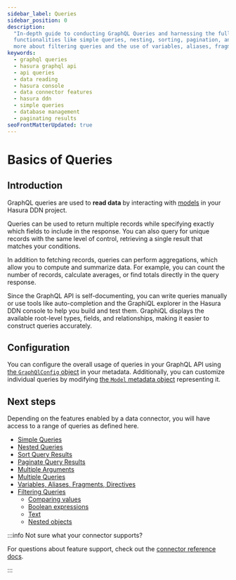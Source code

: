 ```yaml
---
sidebar_label: Queries
sidebar_position: 0
description:
  "In-depth guide to conducting GraphQL Queries and harnessing the full potential of Hasura's GraphQL API. Discover
  functionalities like simple queries, nesting, sorting, pagination, and employing multiple arguments or queries. Learn
  more about filtering queries and the use of variables, aliases, fragments, and directives."
keywords:
  - graphql queries
  - hasura graphql api
  - api queries
  - data reading
  - hasura console
  - data connector features
  - hasura ddn
  - simple queries
  - database management
  - paginating results
seoFrontMatterUpdated: true
---
```


# Basics of Queries

## Introduction

GraphQL queries are used to **read data** by interacting with [models](/supergraph-modeling/models.mdx) in your Hasura
DDN project.

Queries can be used to return multiple records while specifying exactly which fields to include in the response. You can
also query for unique records with the same level of control, retrieving a single result that matches your conditions.

In addition to fetching records, queries can perform aggregations, which allow you to compute and summarize data. For
example, you can count the number of records, calculate averages, or find totals directly in the query response.

Since the GraphQL API is self-documenting, you can write queries manually or use tools like auto-completion and the
GraphiQL explorer in the Hasura DDN console to help you build and test them. GraphiQL displays the available root-level
types, fields, and relationships, making it easier to construct queries accurately.

## Configuration

You can configure the overall usage of queries in your GraphQL API using
[the `GraphQlConfig` object](/supergraph-modeling/graphql-config.mdx#graphqlconfig-querygraphqlconfig) in your metadata.
Additionally, you can customize individual queries by modifying
[the `Model` metadata object](/supergraph-modeling/models.mdx) representing it.

## Next steps

Depending on the features enabled by a data connector, you will have access to a range of queries as defined here.

- [Simple Queries](/graphql-api/queries/simple-queries.mdx)
- [Nested Queries](/graphql-api/queries/nested-queries.mdx)
- [Sort Query Results](/graphql-api/queries/sorting.mdx)
- [Paginate Query Results](/graphql-api/queries/pagination.mdx)
- [Multiple Arguments](/graphql-api/queries/multiple-arguments.mdx)
- [Multiple Queries](/graphql-api/queries/multiple-queries.mdx)
- [Variables, Aliases, Fragments, Directives](/graphql-api/queries/variables-aliases-fragments-directives.mdx)
- [Filtering Queries](/graphql-api/queries/filters/index.mdx)
  - [Comparing values](/graphql-api/queries/filters/comparison-operators.mdx)
  - [Boolean expressions](/graphql-api/queries/filters/boolean-operators.mdx)
  - [Text](/graphql-api/queries/filters/text-search-operators.mdx)
  - [Nested objects](/graphql-api/queries/filters/nested-objects.mdx)

:::info Not sure what your connector supports?

For questions about feature support, check out the [connector reference docs](/reference/connectors/index.mdx).

:::
